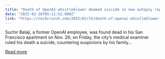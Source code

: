 ```yaml
---
title: "Death of OpenAI whistleblower deemed suicide in new autopsy report"
date: "2025-02-16T05:11:52.000Z"
link: "https://techcrunch.com/2025/02/15/death-of-openai-whistleblower-deemed-suicide-in-new-autopsy-report/"
---
```


Suchir Balaji, a former OpenAI employee, was found dead in his San Francisco apartment on Nov. 26; on Friday, the city’s medical examiner ruled his death a suicide, countering suspicions by his family...

[Read more](https://techcrunch.com/2025/02/15/death-of-openai-whistleblower-deemed-suicide-in-new-autopsy-report/)
